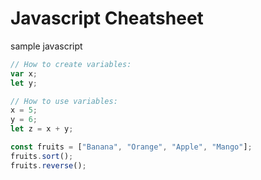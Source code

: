 # Javascript Cheatsheet

sample javascript

```javascript
// How to create variables:
var x;
let y;

// How to use variables:
x = 5;
y = 6;
let z = x + y;

const fruits = ["Banana", "Orange", "Apple", "Mango"];
fruits.sort();
fruits.reverse();
```
